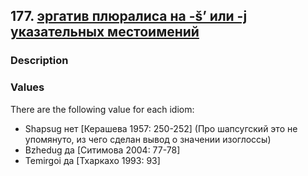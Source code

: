 ## 177. <a href =  'https://agricolamz.github.io/The_Circassian_Isoglosses_Database/177.html'>эргатив плюралиса на -š' или -j указательных местоимений</a>
### Description



### Values
There are the following value for each idiom:

* Shapsug  нет [Керашева 1957: 250-252] (Про шапсугский это не упомянуто, из чего сделан вывод о значении изоглоссы)
* Bzhedug  да [Ситимова 2004: 77-78] 
* Temirgoi  да [Тхаркахо 1993: 93] 

